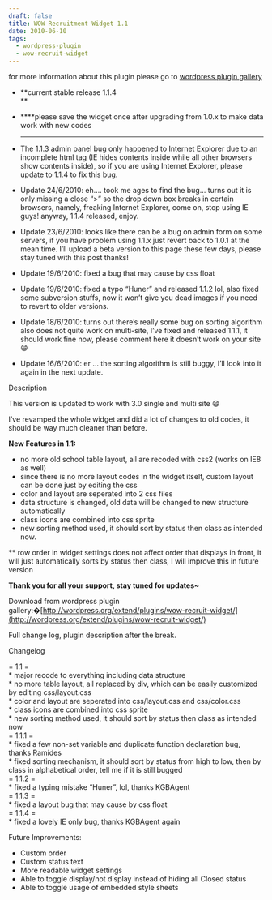 ```yaml
---
draft: false
title: WOW Recruitment Widget 1.1
date: 2010-06-10
tags:
  - wordpress-plugin
  - wow-recruit-widget
---
```


for more information about this plugin please go to [wordpress plugin gallery](http://wordpress.org/extend/plugins/wow-recruit-widget/)

*   **current stable release 1.1.4  
    **
*   ****please save the widget once after upgrading from 1.0.x to make data work with new codes  
    ****

*   The 1.1.3 admin panel bug only happened to Internet Explorer due to an incomplete html tag (IE hides contents inside while all other browsers show contents inside), so if you are using Internet Explorer, please update to 1.1.4 to fix this bug.

*   Update 24/6/2010: eh…. took me ages to find the bug… turns out it is only missing a close “>” so the drop down box breaks in certain browsers, namely, freaking Internet Explorer, come on, stop using IE guys! anyway, 1.1.4 released, enjoy.
*   Update 23/6/2010: looks like there can be a bug on admin form on some servers, if you have problem using 1.1.x just revert back to 1.0.1 at the mean time. I’ll upload a beta version to this page these few days, please stay tuned with this post thanks!
*   Update 19/6/2010: fixed a bug that may cause by css float
*   Update 19/6/2010: fixed a typo “Huner” and released 1.1.2 lol, also fixed some subversion stuffs, now it won’t give you dead images if you need to revert to older versions.
*   Update 18/6/2010: turns out there’s really some bug on sorting algorithm also does not quite work on multi-site, I’ve fixed and released 1.1.1, it should work fine now, please comment here it doesn’t work on your site :smile:
*   Update 16/6/2010: er … the sorting algorithm is still buggy, I’ll look into it again in the next update.

Description

This version is updated to work with 3.0 single and multi site :smile:

I’ve revamped the whole widget and did a lot of changes to old codes, it should be way much cleaner than before.

**New Features in 1.1:**

*   no more old school table layout, all are recoded with css2 (works on IE8 as well)
*   since there is no more layout codes in the widget itself, custom layout can be done just by editing the css
*   color and layout are seperated into 2 css files
*   data structure is changed, old data will be changed to new structure automatically
*   class icons are combined into css sprite
*   new sorting method used, it should sort by status then class as intended now.

\*\* row order in widget settings does not affect order that displays in front, it will just automatically sorts by status then class, I will improve this in future version

**Thank you for all your support, stay tuned for updates~**

Download from wordpress plugin gallery:�[http://wordpress.org/extend/plugins/wow-recruit-widget/](http://wordpress.org/extend/plugins/wow-recruit-widget/)

Full change log, plugin description after the break.

Changelog

\= 1.1 =  
\* major recode to everything including data structure  
\* no more table layout, all replaced by div, which can be easily customized by editing css/layout.css  
\* color and layout are seperated into css/layout.css and css/color.css  
\* class icons are combined into css sprite  
\* new sorting method used, it should sort by status then class as intended now  
\= 1.1.1 =  
\* fixed a few non-set variable and duplicate function declaration bug, thanks Ramides  
\* fixed sorting mechanism, it should sort by status from high to low, then by class in alphabetical order, tell me if it is still bugged  
\= 1.1.2 =  
\* fixed a typing mistake “Huner”, lol, thanks KGBAgent  
\= 1.1.3 =  
\* fixed a layout bug that may cause by css float  
\= 1.1.4 =  
\* fixed a lovely IE only bug, thanks KGBAgent again

Future Improvements:

*   Custom order
*   Custom status text
*   More readable widget settings
*   Able to toggle display/not display instead of hiding all Closed status
*   Able to toggle usage of embedded style sheets
